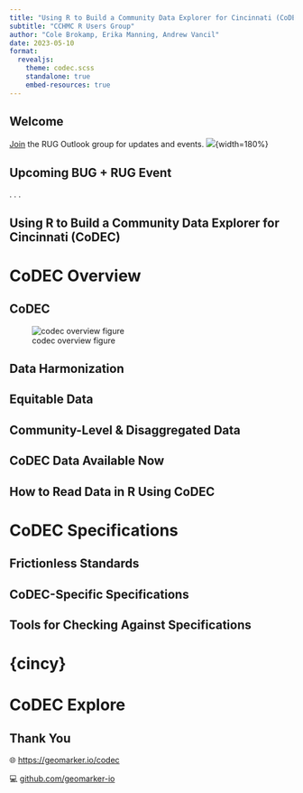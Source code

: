 ```yaml
---
title: "Using R to Build a Community Data Explorer for Cincinnati (CoDEC)"
subtitle: "CCHMC R Users Group"
author: "Cole Brokamp, Erika Manning, Andrew Vancil"
date: 2023-05-10
format: 
  revealjs:
    theme: codec.scss
    standalone: true
    embed-resources: true
---
```


## Welcome

[Join](https://outlook.office365.com/owa/r@cchmc.onmicrosoft.com/groupsubscription.ashx?action=join) the RUG Outlook group for updates and events.
![](figs/join_rug.png){fig-align="center"}{width=180%}

## Upcoming BUG + RUG Event

. . .

## Using R to Build a Community Data Explorer for Cincinnati (CoDEC)

# CoDEC Overview

## CoDEC

![codec overview figure](https://geomarker.io/codec/reference/figures/codec_overview.svg)

## Data Harmonization

## Equitable Data

## Community-Level & Disaggregated Data

## CoDEC Data Available Now

## How to Read Data in R Using CoDEC


# CoDEC Specifications

## Frictionless Standards

## CoDEC-Specific Specifications

## Tools for Checking Against Specifications


# {cincy}

# CoDEC Explore


## Thank You

🌐 [https://geomarker.io/codec](https://geomarker.io/codec)

‍💻️ [github.com/geomarker-io](https://github.com/geomarker-io)
